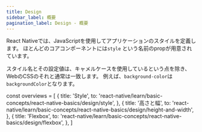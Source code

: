 ```yaml
---
title: Design
sidebar_label: 概要
pagination_label: Design - 概要
---
```


React Nativeでは、JavaScriptを使用してアプリケーションのスタイルを定義します。
ほとんどのコアコンポーネントには`style` という名前のpropが用意されています。

スタイル名とその設定値は、キャメルケースを使用しているという点を除き、WebのCSSのそれと通常は一致します。
例えば、`background-color`は`backgroundColor`となります。

<!-- textlint-disable ja-technical-writing/sentence-length,ja-technical-writing/max-comma,ja-spacing/ja-no-space-around-parentheses,jtf-style/3.3.かっこ類と隣接する文字の間のスペースの有無,ja-technical-writing/ja-no-mixed-period,ja-technical-writing/no-unmatched-pair -->

const overviews = [
  {
    title: 'Style',
    to: 'react-native/learn/basic-concepts/react-native-basics/design/style',
  },
  {
    title: '高さと幅',
    to: 'react-native/learn/basic-concepts/react-native-basics/design/height-and-width',
  },
  {
    title: 'Flexbox',
    to: 'react-native/learn/basic-concepts/react-native-basics/design/flexbox',
  },
]

<PageList overviews={overviews} colSize={12}/>

<!-- textlint-enable ja-technical-writing/sentence-length,ja-technical-writing/max-comma,ja-spacing/ja-no-space-around-parentheses,jtf-style/3.3.かっこ類と隣接する文字の間のスペースの有無,ja-technical-writing/ja-no-mixed-period,ja-technical-writing/no-unmatched-pair -->
